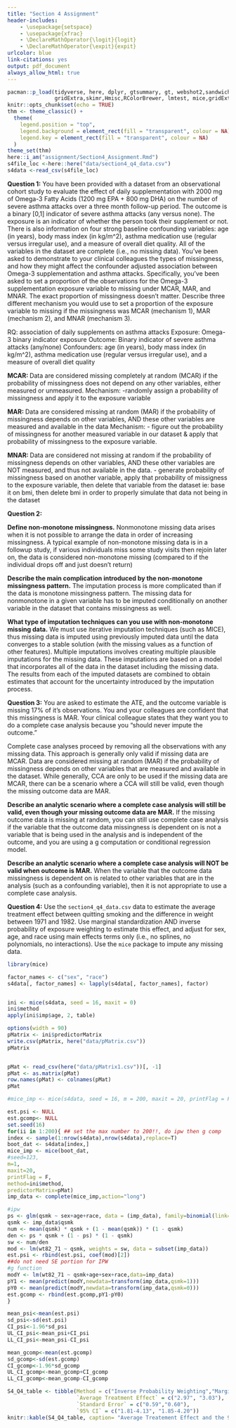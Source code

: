 ```yaml
---
title: "Section 4 Assignment"
header-includes:
    - \usepackage{setspace}
    - \usepackage{xfrac}
    - \DeclareMathOperator{\logit}{logit}
    - \DeclareMathOperator{\expit}{expit}
urlcolor: blue
link-citations: yes
output: pdf_document
always_allow_html: true
---
```


```r
pacman::p_load(tidyverse, here, dplyr, gtsummary, gt, webshot2,sandwich,stats,here, ggplot2,stats, graphics, splines,boot,ggExtra,formatR,
               gridExtra,skimr,Hmisc,RColorBrewer, lmtest, mice,gridExtra)
knitr::opts_chunk$set(echo = TRUE)
thm <- theme_classic() +
  theme(
    legend.position = "top",
    legend.background = element_rect(fill = "transparent", colour = NA),
    legend.key = element_rect(fill = "transparent", colour = NA)
  )
theme_set(thm)
here::i_am("assignment/Section4_Assignment.Rmd")
s4file_loc <-here::here("data/section4_q4_data.csv")
s4data <-read_csv(s4file_loc)
```

\doublespacing

**Question 1:** You have been provided with a dataset from an observational cohort study to evaluate the effect of daily supplementation with 2000 mg of Omega-3 Fatty Acids (1200 mg EPA + 800 mg DHA) on the  number of severe asthma attacks over a three month follow-up period. The outcome is a binary [0,1] indicator of severe asthma attacks (any versus none). The exposure is an indicator of whether the person took their supplement or not. There is also information on four strong baseline confounding variables: age (in years), body mass index (in kg/m^2), asthma medication use (regular versus irregular use), and a measure of overall diet quality. All of the variables in the dataset are complete (i.e., no missing data).
You've been asked to demonstrate to your clinical colleagues the types of missingness, and how they might affect the confounder adjusted association between Omega-3 supplementation and asthma attacks. Specifically, you've been asked to set a proportion of the observations for the Omega-3 supplementation exposure variable to missing under MCAR, MAR, and MNAR. The exact proportion of missingness doesn't matter.
Describe three different mechanism you would use to set a proportion of the exposure variable to missing if the missingness was MCAR (mechanism 1), MAR (mechanism 2), and MNAR (mechanism 3).

RQ: association of daily supplements on asthma attacks
Exposure: Omega-3 binary indicator exposure 
Outcome: Binary indicator of severe asthma attacks (any/none)
Confounders:  age (in years), body mass index (in kg/m^2), asthma medication use (regular versus irregular use), and a measure of overall diet quality

**MCAR: **
Data are considered missing completely at random (MCAR) if the probability of missingness does not depend on any other variables, either measured or unmeasured.
Mechanism:
-randomly assign a probability of missingness and apply it to the exposure variable

**MAR: **
Data are considered missing at random (MAR) if the probability of missingness depends on other variables, AND these other variables are measured and available in the data
Mechanism:
- figure out the probability of missingness for another measured variable in our dataset & apply that probability of missingness to the exposure variable. 

**MNAR: **
Data are considered not missing at random if the probability of missingness depends on other variables, AND these other variables are NOT measured, and thus not available in the data.
- generate probability of missingness based on another variable, apply that probability of missigness to the exposure variable, then delete that variable from the dataset ie: base it on bmi, then delete bmi in order to properly simulate that data not being in the dataset

**Question 2:** 

**Define non-monotone missingness.**
Nonmonotone missing data arises when it is not possible to arrange the data in order of increasing missingness. A typical example of non-monotone missing data is in a followup study, if various individuals miss some study visits then rejoin later on, the data is considered non-monotone missing (compared to if the individual drops off and just doesn't return)

**Describe the main complication introduced by the non-monotone missingness pattern.**
The imputation process is more complicated than if the data is monotone missingness pattern. The missing data for nonmonotone in a given variable has to be imputed conditionally on another variable in the dataset that contains missingness as well.

**What type of imputation techniques can you use with non-monotone missing data.**
We must use iterative imputation techniques (such as MICE), thus missing data is imputed using previously imputed data until the data converges to a stable solution (with the missing values as a function of other features). Multiple imputations involves creating multiple plausible imputations for the missing data. These imputations are based on a model that incorporates all of the data in the dataset including the missing data. The results from each of the imputed datasets are combined to obtain estimates that account for the uncertainty introduced by the imputation process.


**Question 3:** You are asked to estimate the ATE, and the outcome variable is missing 17\% of it's observations. You and your colleagues are confident that this missingness is MAR. Your clinical colleague states that they want you to do a complete case analysis because you "should never impute the outcome." 

Complete case analyses proceed by removing all the observations with any missing data. This approach is generally only valid if missing data are MCAR. Data are considered missing at random (MAR) if the probability of missingness depends on other variables that are measured and available in the dataset. While generally, CCA are only to be used if the missing data are MCAR, there can be a scenario where a CCA will still be valid, even though the missing outcome data are MAR.

**Describe an analytic scenario where a complete case analysis will still be valid, even though your missing outcome data are MAR.**
If the missing outcome data is missing at random, you can still use complete case analysis if the variable that the outcome data missingness is dependent on is not a variable that is being used in the analysis and is independent of the outcome, and you are using a g computation or conditional regression model. 

**Describe an analytic scenario where a complete case analysis will NOT be valid when outcome is MAR.**
When the variable that the outcome data missingness is dependent on is related to other variables that are in the analysis (such as a confounding variable), then it is not appropriate to use a complete case analysis. 



**Question 4:** Use the `section4_q4_data.csv` data to estimate the average treatment effect between quitting smoking and the difference in weight between 1971 and 1982. Use marginal standardization AND inverse probability of exposure weighting to estimate this effect, and adjust for sex, age, and race using main effects terms only (i.e., no splines, no polynomials, no interactions). Use the `mice` package to impute any missing data.


```r
library(mice)

factor_names <- c("sex", "race")
s4data[, factor_names] <- lapply(s4data[, factor_names], factor)


ini <- mice(s4data, seed = 16, maxit = 0)
ini$method
apply(ini$imp$age, 2, table)

options(width = 90)
pMatrix <- ini$predictorMatrix
write.csv(pMatrix, here("data/pMatrix.csv"))
pMatrix


pMat <- read_csv(here("data/pMatrix1.csv"))[, -1]
pMat <- as.matrix(pMat)
row.names(pMat) <- colnames(pMat)
pMat

#mice_imp <- mice(s4data, seed = 16, m = 200, maxit = 20, printFlag = F, method = ini$method, pMatrix = pMat)
```

```r
est.psi <- NULL
est.gcomp<- NULL
set.seed(16)
for(ii in 1:200){ ## set the max number to 200!!, do ipw then g comp 
index <- sample(1:nrow(s4data),nrow(s4data),replace=T)
boot_dat <- s4data[index,]
mice_imp <- mice(boot_dat,
#seed=123,
m=1,
maxit=20,
printFlag = F,
method=ini$method,
predictorMatrix=pMat)
imp_data <- complete(mice_imp,action="long")

#ipw
ps <- glm(qsmk ~ sex+age+race, data = (imp_data), family=binomial(link="logit"))$fitted.values
qsmk <- imp_data$qsmk
num <- mean(qsmk) * qsmk + (1 - mean(qsmk)) * (1 - qsmk)
den <- ps * qsmk + (1 - ps) * (1 - qsmk)
sw <- num/den
mod <- lm(wt82_71 ~ qsmk, weights = sw, data = subset(imp_data))
est.psi <- rbind(est.psi, coef(mod)[2])
##do not need SE portion for IPW
#g function
modY <- lm(wt82_71 ~ qsmk+age+sex+race,data=imp_data)
pY1 <- mean(predict(modY,newdata=transform(imp_data,qsmk=1)))
pY0 <- mean(predict(modY,newdata=transform(imp_data,qsmk=0)))
est.gcomp <- rbind(est.gcomp,pY1-pY0)
}

mean_psi<-mean(est.psi)
sd_psi<-sd(est.psi)
CI_psi<-1.96*sd_psi
UL_CI_psi<-mean_psi+CI_psi
LL_CI_psi<-mean_psi-CI_psi

mean_gcomp<-mean(est.gcomp)
sd_gcomp<-sd(est.gcomp)
CI_gcomp<-1.96*sd_gcomp
UL_CI_gcomp<-mean_gcomp+CI_gcomp
LL_CI_gcomp<-mean_gcomp-CI_gcomp
```

```r
S4_Q4_table <- tibble(Method = c("Inverse Probability Weighting","Marginal Standardization"),
                      `Average Treatment Effect` = c("2.97", "3.03"),
                      `Standard Error` = c("0.59","0.60"),
                      `95% CI` = c("1.81-4.13", "1.85-4.20"))
knitr::kable(S4_Q4_table, caption= "Average Treatement Effect and the 95% CIs using Standard Deviation for the relationships between quitting smoking and change in weight between 1971-82")
```


